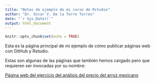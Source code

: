 ```yaml
---
title: "Notas de ejemplo de mi curso de Rstudio"
author: "Dr. Oscar V. De la Torre Torres"
date: "`r Sys.Date()`"
output: html_document
---
```


```r
knitr::opts_chunk$set(echo = TRUE)
```

Esta es la página principal de mi ejemplo de cómo publicar páginas web con GitHub y Rstudio.

Estas son algunas de las páginas que también hemos cargado pero que requieren ser invocadas por su nombre:
 
[Página web del ejercicio del análisis del precio del arroz mexicano](https://oscarvdelatorretorres.github.io/cursoRstudio2024FCCA/analisisPrecioArrozMX.html)